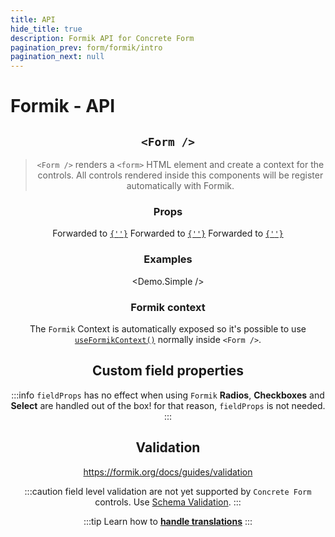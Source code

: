 ```yaml
---
title: API
hide_title: true
description: Formik API for Concrete Form
pagination_prev: form/formik/intro
pagination_next: null
---
```



<!-- docusaurus do not support css import from node_modules -->
<style type="text/css"> { ConcreteFormStyles } </style>

# Formik - API

<Header />

## `<Form />`

> `<Form />` renders a `<form>` HTML element and create a context for the controls. All controls rendered inside this components will be register automatically with Formik.

### Props

<Props>
  <Prop icon="formik.png" name="initialValues" type="object" required>
    Forwarded to <a href="https://formik.org/docs/api/formik#initialvalues-values" target="_blank"><code>{'<Formik />'}</code></a>
  </Prop>

  <Prop icon="formik.png" name="onSubmit" type="function">
    Forwarded to <a href="https://formik.org/docs/api/formik#onsubmit-values-values-formikbag-formikbag--void--promiseany" target="_blank"><code>{'<Formik />'}</code></a>
  </Prop>

  <Prop icon="formik.png" name="formikProps" type="object">
    Forwarded to <a href="https://formik.org/docs/api/formik" target="_blank"><code>{'<Formik {...formikProps} />'}</code></a>
  </Prop>

  <Divider />
  <CommonFormProps />
</Props>

### Examples
<Demo.Simple />

### Formik context

The `Formik` Context is automatically exposed so it's possible to use [`useFormikContext()`](https://formik.org/docs/api/useFormikContext) normally inside `<Form />`.

## Custom field properties

:::info `fieldProps` has no effect when using `Formik`
**Radios**, **Checkboxes** and **Select** are handled out of the box! for that reason, `fieldProps` is not needed.
:::

## Validation
https://formik.org/docs/guides/validation

:::caution
field level validation are not yet supported by `Concrete Form` controls. Use [Schema Validation](https://formik.org/docs/guides/validation#validationschema).
:::

:::tip
Learn how to **[handle translations](/docs/translations)**
:::
